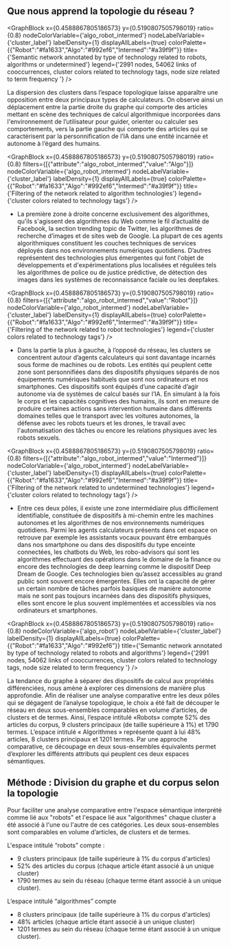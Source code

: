 
## Que nous apprend la topologie du réseau ? 

<GraphBlock 
  x={0.4588867805186573} 
  y={0.5190807505798019} 
  ratio={0.8} 
  nodeColorVariable={'algo_robot_intermed'} 
  nodeLabelVariable={'cluster_label'} 
  labelDensity={1} 
  displayAllLabels={true}
  colorPalette={{"Robot":"#fa1633","Algo":"#992ef6","Intermed":"#a39f9f"}}
  title={'Semantic network annotated by type of technology related to robots, algorithms or undetermined'} 
  legend={'2991 nodes, 54062 links of cooccurrences, cluster colors related to technology tags, node size related to term frequency '}
/>

La dispersion des clusters dans l’espace topologique laisse apparaître une opposition entre deux principaux types de calculateurs. On observe ainsi un déplacement entre la partie droite du graphe qui comporte des articles mettant en scène des techniques de calcul algorithmique incorporées dans l'environnement de l’utilisateur pour guider, orienter ou calculer ses comportements, vers la partie gauche qui comporte des articles qui se caractérisent par la personnification de l’IA dans une entité incarnée et autonome à l’égard des humains.

<GraphBlock 
  x={0.4588867805186573} 
  y={0.5190807505798019} 
  ratio={0.8} 
  filters={[{"attribute":"algo_robot_intermed","value":"Algo"}]} 
  nodeColorVariable={'algo_robot_intermed'} 
  nodeLabelVariable={'cluster_label'} 
  labelDensity={1} 
  displayAllLabels={true}
  colorPalette={{"Robot":"#fa1633","Algo":"#992ef6","Intermed":"#a39f9f"}}
  title={'Filtering of the network related to algorithm technologies'} 
  legend={'cluster colors related to technology tags'}
/>


- La première zone à droite concerne exclusivement des algorithmes, qu’ils s'agissent des algorithmes du Web comme le fil d’actualité de Facebook, la section trending topic de Twitter, les algorithmes de recherche d’images et de sites web de Google. La plupart de ces agents algorithmiques constituent les couches techniques de services déployés dans nos environnements numériques quotidiens. D’autres représentent des technologies plus émergentes qui font l'objet de développements et d'expérimentations plus localisées et régulées tels les algorithmes de police ou de justice prédictive, de détection des images dans les systèmes de reconnaissance faciale ou les deepfakes.

<GraphBlock 
  x={0.4588867805186573} 
  y={0.5190807505798019} 
  ratio={0.8} 
  filters={[{"attribute":"algo_robot_intermed","value":"Robot"}]} 
  nodeColorVariable={'algo_robot_intermed'} 
  nodeLabelVariable={'cluster_label'} 
  labelDensity={1} 
  displayAllLabels={true}
  colorPalette={{"Robot":"#fa1633","Algo":"#992ef6","Intermed":"#a39f9f"}}
  title={'Filtering of the network related to robot technologies'} 
  legend={'cluster colors related to technology tags'}
/>

- Dans la partie la plus à gauche, à l’opposé du réseau, les clusters se concentrent autour d’agents calculateurs qui sont davantage incarnés sous forme de machines ou de robots. Les entités qui peuplent cette zone sont personnifiées dans des dispositifs physiques séparés de nos équipements numériques habituels que sont nos ordinateurs et nos smartphones. Ces dispositifs sont équipés d’une capacité d’agir autonome via de systèmes de calcul basés sur l’IA. En simulant à la fois le corps et les capacités cognitives des humains, ils sont en mesure de produire certaines actions sans intervention humaine dans différents domaines telles que le transport avec les voitures autonomes, la défense avec les robots tueurs et les drones, le travail avec l'automatisation des tâches ou encore les relations physiques avec les robots sexuels.

<GraphBlock 
  x={0.4588867805186573} 
  y={0.5190807505798019} 
  ratio={0.8} 
  filters={[{"attribute":"algo_robot_intermed","value":"Intermed"}]} 
  nodeColorVariable={'algo_robot_intermed'} 
  nodeLabelVariable={'cluster_label'} 
  labelDensity={1} 
  displayAllLabels={true}
  colorPalette={{"Robot":"#fa1633","Algo":"#992ef6","Intermed":"#a39f9f"}}
  title={'Filtering of the network related to undetermined technologies'} 
  legend={'cluster colors related to technology tags'}
/>

- Entre ces deux pôles, il existe une zone intermédiaire plus difficilement identifiable, constituée de dispositifs à mi-chemin entre les machines autonomes et les algorithmes de nos environnements numériques quotidiens. Parmi les agents calculateurs présents dans cet espace on retrouve par exemple les assistants vocaux pouvant être embarqués dans nos smartphone ou dans des dispositifs du type enceinte connectées, les chatbots du Web, les robo-advisors qui sont les algorithmes effectuant des opérations dans le domaine de la finance ou encore des technologies de deep learning comme le dispositif Deep Dream de Google. Ces technologies bien qu’assez accessibles au grand public sont souvent encore émergentes. Elles ont la capacité de gérer un certain nombre de tâches parfois basiques de manière autonome mais ne sont pas toujours incarnées dans des dispositifs physiques, elles sont encore le plus souvent implémentées et accessibles via nos ordinateurs et smartphones.

<GraphBlock 
  x={0.4588867805186573} 
  y={0.5190807505798019} 
  ratio={0.8} 
  nodeColorVariable={'algo_robot'} 
  nodeLabelVariable={'cluster_label'} 
  labelDensity={1} 
  displayAllLabels={true}
  colorPalette={{"Robot":"#fa1633","Algo":"#992ef6"}}
  title={'Semantic network annotated by type of technology related to robots and algorithms'} 
  legend={'2991 nodes, 54062 links of cooccurrences, cluster colors related to technology tags, node size related to term frequency '}
/>

La tendance du graphe à séparer des dispositifs de calcul aux propriétés différenciées, nous amène à explorer ces dimensions de manière plus approfondie. Afin de réaliser une analyse comparative entre les deux pôles qui se dégagent de l’analyse topologique, le choix a été fait de découper le réseau en deux sous-ensembles comparables en volume d’articles, de clusters et de termes. Ainsi, l’espace intitulé «Robots» compte 52% des articles du corpus, 9 clusters principaux (de taille supérieure à 1%) et 1790 termes. L’espace intitulé « Algorithmes » représente quant à lui 48% articles, 8 clusters principaux et 1201 termes. Par une approche comparative, ce découpage en deux sous-ensembles équivalents permet d’explorer les différents attributs qui peuplent ces deux espaces sémantiques.

<div className="methodo-container">
  <h2 id="m-thode-division-du-graphe-et-du-corpus-selon-la-topologie">Méthode : Division du graphe et du corpus selon la topologie</h2>
  <p>Pour faciliter une analyse comparative entre l&#39;espace sémantique interprété comme lié aux &quot;robots&quot; et l&#39;espace lié aux &quot;algorithmes&quot; chaque cluster a été associé à l&#39;une ou l&#39;autre de ces catégories. Les deux sous-ensembles sont comparables en volume d’articles, de clusters et de termes. </p>
  <p>L&#39;espace intitulé “robots” compte : </p>
  <ul>
  <li>9 clusters principaux (de taille supérieure à 1% du corpus d&#39;articles)</li>
  <li>52% des articles du corpus (chaque article étant associé à un unique cluster)</li>
  <li>1790 termes au sein du réseau (chaque terme étant associé à un unique cluster). </li>
  </ul>
  <p>L’espace intitulé “algorithmes” compte </p>
  <ul>
  <li>8 clusters principaux (de taille supérieure à 1% du corpus d&#39;articles)</li>
  <li>48% articles (chaque article étant associé à un unique cluster)</li>
  <li>1201 termes au sein du réseau (chaque terme étant associé à un unique cluster).</li>
  </ul>
</div>
